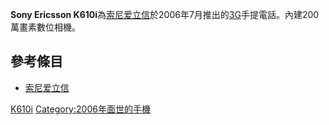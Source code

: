 {{Infobox Mobile
| name = Sony Ericsson K610i
| image = Sony Ericsson K610i.jpg
| screen = 1.9英寸 176×220[[像素|像素]]<br />260000色[[TFT|TFT]]彩屏
| ringtone = 40和弦
| memory = 动态内存17MB
| networks = [[WCDMA|WCDMA]]、[[GSM|GSM]] 900/1800/1900 MHz
| connectivity = [[USB|USB]]、[[藍牙|藍牙]]
| size = 102×45.2×16.9 mm
| weight = 92克
}}

'''Sony Ericsson K610i'''為[[索尼爱立信|索尼爱立信]]於2006年7月推出的[[3G|3G]]手提電話。內建200萬畫素數位相機。

== 參考條目 ==
*[[索尼爱立信|索尼爱立信]]

{{SEphones}}

[[Category:索尼愛立信手機|K610i]]
[[Category:2006年面世的手機|Category:2006年面世的手機]]